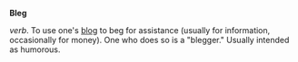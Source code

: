 '''Bleg''' 
 
''verb''. To use one's [[blog]] to beg for assistance (usually for information, occasionally for money). One who does so is a "blegger." Usually intended as humorous.